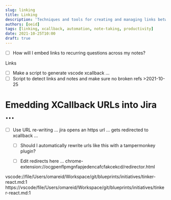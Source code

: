 ```yaml
---
slug: linking
title: Linking
description: 'Techniques and tools for creating and managing links between notes, documents, and applications.'
authors: [oeid]
tags: [linking, xcallback, automation, note-taking, productivity]
date: 2021-10-25T10:00
draft: true
---
```


* [ ] How will I embed links to recurring questions across my notes?

Links
* [ ] Make a script to generate vscode xcallback ...
* [ ] Script to detect links and notes and make sure no broken refs >2021-10-25 

# Emedding XCallback URLs into Jira ...
- [ ] Use URL re-writing ... jira opens an https url ... gets redirected to xcallback ...
	- [ ] Should I automatically rewrite urls like this with a tampermonkey plugin?

	- [ ] Edit redirects here ... chrome-extension://ocgpenflpmgnfapjedencafcfakcekcd/redirector.html

vscode://file/Users/omareid/Workspace/git/blueprints/initiatives/tinker-react.md:1
https://vscode/file/Users/omareid/Workspace/git/blueprints/initiatives/tinker-react.md:1